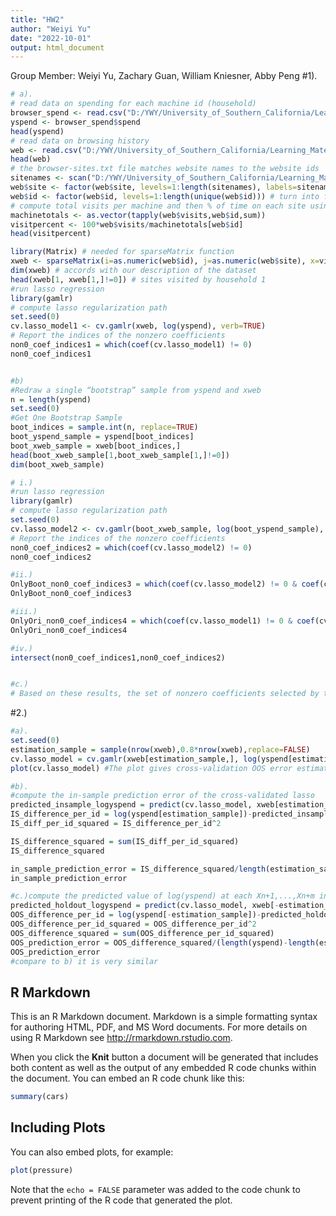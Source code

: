 ---
title: "HW2"
author: "Weiyi Yu"
date: "2022-10-01"
output: html_document
---
Group Member: Weiyi Yu, Zachary Guan, William Kniesner, Abby Peng
#1).
```{r}
# a).
# read data on spending for each machine id (household)
browser_spend <- read.csv("D:/YWY/University_of_Southern_California/Learning_Materials/Machine_Learning/data/data/browser-totalspend.csv") # machine id, spending
yspend <- browser_spend$spend
head(yspend)
# read data on browsing history
web <- read.csv("D:/YWY/University_of_Southern_California/Learning_Materials/Machine_Learning/data/data/browser-domains.csv")
head(web)
# the browser-sites.txt file matches website names to the website ids
sitenames <- scan("D:/YWY/University_of_Southern_California/Learning_Materials/Machine_Learning/data/data/browser-sites.txt", what="character")  #read website names
web$site <- factor(web$site, levels=1:length(sitenames), labels=sitenames) # relabel sites with names, turn into factor
web$id <- factor(web$id, levels=1:length(unique(web$id))) # turn into factor
# compute total visits per machine and then % of time on each site using tapply(), where tapply(a,b,c) outputs c(a) for every level of factor b.
machinetotals <- as.vector(tapply(web$visits,web$id,sum)) 
visitpercent <- 100*web$visits/machinetotals[web$id]
head(visitpercent)

library(Matrix) # needed for sparseMatrix function
xweb <- sparseMatrix(i=as.numeric(web$id), j=as.numeric(web$site), x=visitpercent, dims=c(nlevels(web$id),nlevels(web$site)), dimnames=list(id=levels(web$id), site=levels(web$site)))
dim(xweb) # accords with our description of the dataset
head(xweb[1, xweb[1,]!=0]) # sites visited by household 1
#run lasso regression
library(gamlr)
# compute lasso regularization path
set.seed(0)
cv.lasso_model1 <- cv.gamlr(xweb, log(yspend), verb=TRUE)
# Report the indices of the nonzero coefficients
non0_coef_indices1 = which(coef(cv.lasso_model1) != 0)
non0_coef_indices1


#b)
#Redraw a single “bootstrap” sample from yspend and xweb
n = length(yspend)
set.seed(0)
#Get One Bootstrap Sample
boot_indices = sample.int(n, replace=TRUE)
boot_yspend_sample = yspend[boot_indices]
boot_xweb_sample = xweb[boot_indices,]
head(boot_xweb_sample[1,boot_xweb_sample[1,]!=0])
dim(boot_xweb_sample)  

# i.)
#run lasso regression
library(gamlr)
# compute lasso regularization path
set.seed(0)
cv.lasso_model2 <- cv.gamlr(boot_xweb_sample, log(boot_yspend_sample), verb=TRUE)
# Report the indices of the nonzero coefficients
non0_coef_indices2 = which(coef(cv.lasso_model2) != 0) 
non0_coef_indices2

#ii.)
OnlyBoot_non0_coef_indices3 = which(coef(cv.lasso_model2) != 0 & coef(cv.lasso_model1) == 0)
OnlyBoot_non0_coef_indices3

#iii.)
OnlyOri_non0_coef_indices4 = which(coef(cv.lasso_model1) != 0 & coef(cv.lasso_model2) == 0)
OnlyOri_non0_coef_indices4

#iv.)
intersect(non0_coef_indices1,non0_coef_indices2)


#c.)
# Based on these results, the set of nonzero coefficients selected by the lasso is not stable across random draws of the data, because the intersect is only a small part of the non-zero coefficient of the original sample. 
```


#2.)
```{r}
#a).
set.seed(0)
estimation_sample = sample(nrow(xweb),0.8*nrow(xweb),replace=FALSE)
cv.lasso_model = cv.gamlr(xweb[estimation_sample,], log(yspend[estimation_sample]), verb=TRUE)
plot(cv.lasso_model) #The plot gives cross-validation OOS error estimates

#b).
#compute the in-sample prediction error of the cross-validated lasso
predicted_insample_logyspend = predict(cv.lasso_model, xweb[estimation_sample,], select="min")
IS_difference_per_id = log(yspend[estimation_sample])-predicted_insample_logyspend
IS_diff_per_id_squared = IS_difference_per_id^2

IS_difference_squared = sum(IS_diff_per_id_squared)
IS_difference_squared

in_sample_prediction_error = IS_difference_squared/length(estimation_sample)
in_sample_prediction_error

#c.)compute the predicted value of log(yspend) at each Xn+1,...,Xn+m in the holdout sample and out-of-sample prediction error
predicted_holdout_logyspend = predict(cv.lasso_model, xweb[-estimation_sample,], select="min")
OOS_difference_per_id = log(yspend[-estimation_sample])-predicted_holdout_logyspend
OOS_difference_per_id_squared = OOS_difference_per_id^2
OOS_difference_squared = sum(OOS_difference_per_id_squared)
OOS_prediction_error = OOS_difference_squared/(length(yspend)-length(estimation_sample))
OOS_prediction_error
#compare to b) it is very similar

```




## R Markdown

This is an R Markdown document. Markdown is a simple formatting syntax for authoring HTML, PDF, and MS Word documents. For more details on using R Markdown see <http://rmarkdown.rstudio.com>.

When you click the **Knit** button a document will be generated that includes both content as well as the output of any embedded R code chunks within the document. You can embed an R code chunk like this:

```{r cars}
summary(cars)
```

## Including Plots

You can also embed plots, for example:

```{r pressure, echo=FALSE}
plot(pressure)
```

Note that the `echo = FALSE` parameter was added to the code chunk to prevent printing of the R code that generated the plot.
